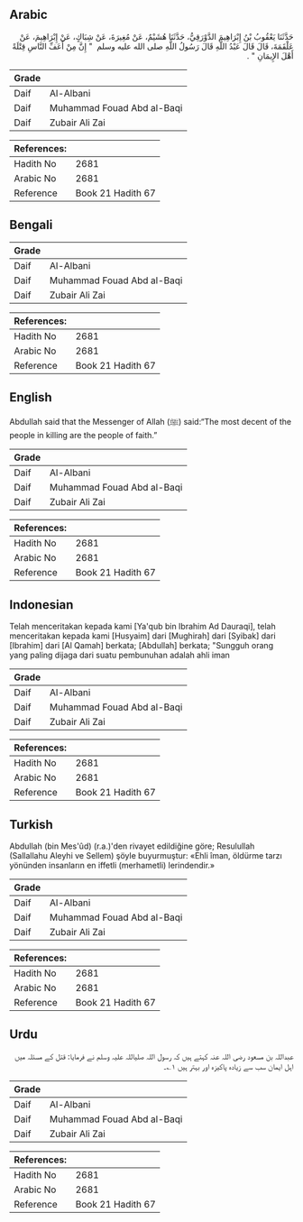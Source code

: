 ## Arabic


<div dir="rtl" lang="ar" style={{fontSize:'larger',backgroundColor:'#f8f9fa',padding:20}}>
حَدَّثَنَا يَعْقُوبُ بْنُ إِبْرَاهِيمَ الدَّوْرَقِيُّ، حَدَّثَنَا هُشَيْمٌ، عَنْ مُغِيرَةَ، عَنْ شِبَاكٍ، عَنْ إِبْرَاهِيمَ، عَنْ عَلْقَمَةَ، قَالَ قَالَ عَبْدُ اللَّهِ قَالَ رَسُولُ اللَّهِ صلى الله عليه وسلم ‏ "‏ إِنَّ مِنْ أَعَفِّ النَّاسِ قِتْلَةً أَهْلَ الإِيمَانِ ‏"‏ ‏.‏
</div>
<div style={{backgroundColor:'#f8f9fa',padding:20, marginBottom: 10}}><table> <thead> <tr> <th>Grade</th> <th></th> </tr> </thead> <tbody> <tr><td>Daif</td><td>Al-Albani</td></tr><tr><td>Daif</td><td>Muhammad Fouad Abd al-Baqi</td></tr><tr><td>Daif</td><td>Zubair Ali Zai</td></tr></tbody></table><table> <thead> <tr> <th>References:</th> <th></th> </tr> </thead> <tbody><tr><td>Hadith No</td><td>2681</td></tr><tr><td>Arabic No</td><td>2681</td></tr><tr><td>Reference</td><td>Book 21 Hadith 67</td></tr></tbody></table></div>

## Bengali


<div dir="ltr" lang="bn" style={{fontSize:'larger',backgroundColor:'#f8f9fa',padding:20}}>

</div>
<div style={{backgroundColor:'#f8f9fa',padding:20, marginBottom: 10}}><table> <thead> <tr> <th>Grade</th> <th></th> </tr> </thead> <tbody> <tr><td>Daif</td><td>Al-Albani</td></tr><tr><td>Daif</td><td>Muhammad Fouad Abd al-Baqi</td></tr><tr><td>Daif</td><td>Zubair Ali Zai</td></tr></tbody></table><table> <thead> <tr> <th>References:</th> <th></th> </tr> </thead> <tbody><tr><td>Hadith No</td><td>2681</td></tr><tr><td>Arabic No</td><td>2681</td></tr><tr><td>Reference</td><td>Book 21 Hadith 67</td></tr></tbody></table></div>

## English


<div dir="ltr" lang="en" style={{fontSize:'larger',backgroundColor:'#f8f9fa',padding:20}}>
Abdullah said that the Messenger of Allah (ﷺ) said:“The most decent of the people in killing are the people of faith.”
</div>
<div style={{backgroundColor:'#f8f9fa',padding:20, marginBottom: 10}}><table> <thead> <tr> <th>Grade</th> <th></th> </tr> </thead> <tbody> <tr><td>Daif</td><td>Al-Albani</td></tr><tr><td>Daif</td><td>Muhammad Fouad Abd al-Baqi</td></tr><tr><td>Daif</td><td>Zubair Ali Zai</td></tr></tbody></table><table> <thead> <tr> <th>References:</th> <th></th> </tr> </thead> <tbody><tr><td>Hadith No</td><td>2681</td></tr><tr><td>Arabic No</td><td>2681</td></tr><tr><td>Reference</td><td>Book 21 Hadith 67</td></tr></tbody></table></div>

## Indonesian


<div dir="ltr" lang="id" style={{fontSize:'larger',backgroundColor:'#f8f9fa',padding:20}}>
Telah menceritakan kepada kami [Ya'qub bin Ibrahim Ad Dauraqi], telah menceritakan kepada kami [Husyaim] dari [Mughirah] dari [Syibak] dari [Ibrahim] dari [Al Qamah] berkata; [Abdullah] berkata; "Sungguh orang yang paling dijaga dari suatu pembunuhan adalah ahli iman
</div>
<div style={{backgroundColor:'#f8f9fa',padding:20, marginBottom: 10}}><table> <thead> <tr> <th>Grade</th> <th></th> </tr> </thead> <tbody> <tr><td>Daif</td><td>Al-Albani</td></tr><tr><td>Daif</td><td>Muhammad Fouad Abd al-Baqi</td></tr><tr><td>Daif</td><td>Zubair Ali Zai</td></tr></tbody></table><table> <thead> <tr> <th>References:</th> <th></th> </tr> </thead> <tbody><tr><td>Hadith No</td><td>2681</td></tr><tr><td>Arabic No</td><td>2681</td></tr><tr><td>Reference</td><td>Book 21 Hadith 67</td></tr></tbody></table></div>

## Turkish


<div dir="ltr" lang="tr" style={{fontSize:'larger',backgroundColor:'#f8f9fa',padding:20}}>
Abdullah (bin Mes'ûd) (r.a.)'den rivayet edildiğine göre; Resulullah (Sallallahu Aleyhi ve Sellem) şöyle buyurmuştur: «Ehli îman, öldürme tarzı yönünden insanların en iffetli (merhametli) lerindendir.»
</div>
<div style={{backgroundColor:'#f8f9fa',padding:20, marginBottom: 10}}><table> <thead> <tr> <th>Grade</th> <th></th> </tr> </thead> <tbody> <tr><td>Daif</td><td>Al-Albani</td></tr><tr><td>Daif</td><td>Muhammad Fouad Abd al-Baqi</td></tr><tr><td>Daif</td><td>Zubair Ali Zai</td></tr></tbody></table><table> <thead> <tr> <th>References:</th> <th></th> </tr> </thead> <tbody><tr><td>Hadith No</td><td>2681</td></tr><tr><td>Arabic No</td><td>2681</td></tr><tr><td>Reference</td><td>Book 21 Hadith 67</td></tr></tbody></table></div>

## Urdu


<div dir="rtl" lang="ur" style={{fontSize:'larger',backgroundColor:'#f8f9fa',padding:20}}>
عبداللہ بن مسعود رضی اللہ عنہ کہتے ہیں کہ رسول اللہ صلیاللہ علیہ وسلم نے فرمایا: قتل کے مسئلہ میں اہل ایمان سب سے زیادہ پاکیزہ اور بہتر ہیں ۱؎۔
</div>
<div style={{backgroundColor:'#f8f9fa',padding:20, marginBottom: 10}}><table> <thead> <tr> <th>Grade</th> <th></th> </tr> </thead> <tbody> <tr><td>Daif</td><td>Al-Albani</td></tr><tr><td>Daif</td><td>Muhammad Fouad Abd al-Baqi</td></tr><tr><td>Daif</td><td>Zubair Ali Zai</td></tr></tbody></table><table> <thead> <tr> <th>References:</th> <th></th> </tr> </thead> <tbody><tr><td>Hadith No</td><td>2681</td></tr><tr><td>Arabic No</td><td>2681</td></tr><tr><td>Reference</td><td>Book 21 Hadith 67</td></tr></tbody></table></div>